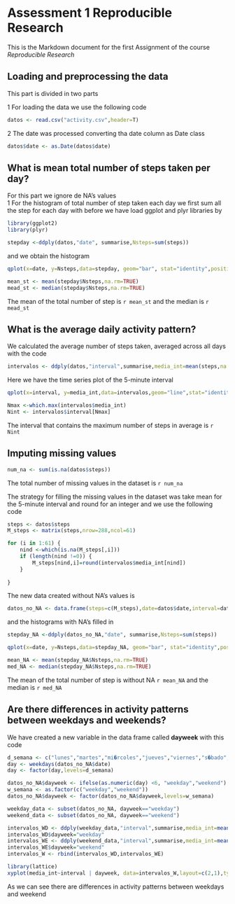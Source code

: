 Assessment 1 Reproducible Research
========================================================

This is the Markdown document for the first Assignment of the course *Reproducible Research*

## Loading and preprocessing the data

This part is divided in two parts

1 For loading the data we use the following code

```r
datos <- read.csv("activity.csv",header=T)

```
2 The date was processed converting tha date column as Date class

```r
datos$date <- as.Date(datos$date)

```

## What is mean total number of steps taken per day?

For this part we ignore de NA's values  
1 For the histogram of total number of step taken each day we first sum all the step for each day with
 before we have load ggplot and plyr libraries by
 
```r
library(ggplot2)
library(plyr)
```


```r
stepday <-ddply(datos,"date", summarise,Nsteps=sum(steps))
```


and we obtain the histogram

```r
qplot(x=date, y=Nsteps,data=stepday, geom="bar", stat="identity",position="dodge")

```


```r
mean_st <- mean(stepday$Nsteps,na.rm=TRUE)
mead_st <- median(stepday$Nsteps,na.rm=TRUE)
```
The mean of the total number of step is `r mean_st` and the median is `r mead_st`

## What is the average daily activity pattern?  
We calculated the average number of steps taken, averaged across all days with the code  

```r
intervalos <- ddply(datos,"interval",summarise,media_int=mean(steps,na.rm=TRUE))

```

Here we have the time series plot  of the 5-minute interval

```r
qplot(x=interval, y=media_int,data=intervalos,geom="line",stat="identity",position="dodge")

```

```r
Nmax <-which.max(intervalos$media_int)
Nint <- intervalos$interval[Nmax]
```
The interval that contains the maximum number of steps in average is `r Nint` 

## Imputing missing values  
```r
num_na <- sum(is.na(datos$steps))

```
The total number of missing values in the dataset is  `r num_na`

The strategy for filling the missing values in the dataset was take mean for the 5-minute interval and round for an integer and we use the following code  

```r
steps <- datos$steps
M_steps <- matrix(steps,nrow=288,ncol=61)

for (i in 1:61) {
    nind <-which(is.na(M_steps[,i]))
    if (length(nind !=0)) {
        M_steps[nind,i]=round(intervalos$media_int[nind])
    }
    
}

```

The new data created without NA's values is
```r
datos_no_NA <- data.frame(steps=c(M_steps),date=datos$date,interval=datos$interval)

```

and the histograms with NA's filled in

```r
stepday_NA <-ddply(datos_no_NA,"date", summarise,Nsteps=sum(steps))

```

```r
qplot(x=date, y=Nsteps,data=stepday_NA, geom="bar", stat="identity",position="dodge")
```

```r
mean_NA <- mean(stepday_NA$Nsteps,na.rm=TRUE)
med_NA <- median(stepday_NA$Nsteps,na.rm=TRUE)
```

The mean of the total number of step is without NA `r mean_NA` and the median is `r med_NA`

## Are there differences in activity patterns between weekdays and weekends?

We have created a new variable in the data frame called **dayweek**  with this code  


```r
d_semana <- c("lunes","martes","mi�rcoles","jueves","viernes","s�bado","domingo")
day <- weekdays(datos_no_NA$date)
day <- factor(day,levels=d_semana)

datos_no_NA$dayweek <- ifelse(as.numeric(day) <6, "weekday","weekend")
w_semana <- as.factor(c("weekday","weekend"))
datos_no_NA$dayweek <- factor(datos_no_NA$dayweek,levels=w_semana)

weekday_data <- subset(datos_no_NA, dayweek=="weekday")
weekend_data <- subset(datos_no_NA, dayweek=="weekend")

intervalos_WD <- ddply(weekday_data,"interval",summarise,media_int=mean(steps,na.rm=TRUE))
intervalos_WD$dayweek="weekday"
intervalos_WE <- ddply(weekend_data,"interval",summarise,media_int=mean(steps,na.rm=TRUE))
intervalos_WE$dayweek="weekend"
intervalos_W <- rbind(intervalos_WD,intervalos_WE)

```

```r
library(lattice)
xyplot(media_int~interval | dayweek, data=intervalos_W,layout=c(2,1),type="l")

```
  
As we can see there are differences in activity patterns between weekdays and weekend
